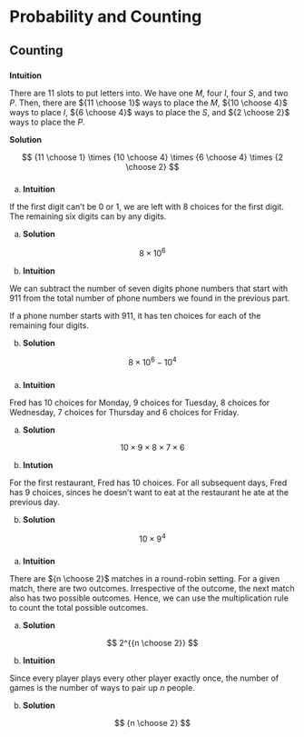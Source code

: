 # Probability and Counting

## Counting
  
###

__Intuition__

There are 11 slots to put letters into. We have one $M$, four $I$, four $S$, and two $P$. Then, there are ${11 \choose 1}$ ways to place the $M$, ${10 \choose 4}$ ways to place $I$, ${6 \choose 4}$ ways to place the $S$, and ${2 \choose 2}$ ways to place the $P$.

__Solution__

$$ {11 \choose 1} \times {10 \choose 4} \times {6 \choose 4} \times {2 \choose 2} $$

###

(a) __Intuition__

If the first digit can't be $0$ or $1$, we are left with $8$ choices for the first digit. The remaining six digits can by any digits.

(a) __Solution__

$$ 8 \times 10^{6} $$


(b) __Intuition__ 

We can subtract the number of seven digits phone numbers that start with $911$ from the total number of phone numbers we found in the previous part. 

If a phone number starts with $911$, it has ten choices for each of the remaining four digits.

(b) __Solution__

$$ 8 \times 10^{6} - 10^{4} $$

### 

(a) __Intuition__

Fred has $10$ choices for Monday, $9$ choices for Tuesday, $8$ choices for Wednesday, $7$ choices for Thursday and $6$ choices for Friday.

(a) __Solution__

$$ 10 \times 9 \times 8 \times 7 \times 6 $$

(b) __Intution__

For the first restaurant, Fred has $10$ choices. For all subsequent days, Fred has $9$ choices, sinces he doesn't want to eat at the restaurant he ate at the previous day.

(b) __Solution__

$$ 10 \times 9^{4} $$

###

(a) __Intuition__

There are ${n \choose 2}$ matches in a round-robin setting. For a given match, there are two outcomes. Irrespective of the outcome, the next match also has two possible outcomes. Hence, we can use the multiplication rule to count the total possible outcomes.

(a) __Solution__

$$ 2^{{n \choose 2}} $$


(b) __Intuition__

Since every player plays every other player exactly once, the number of games is the number of ways to pair up $n$ people.

(b) __Solution__

$$ {n \choose 2} $$
